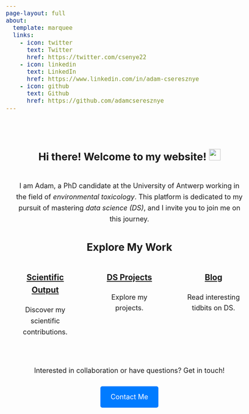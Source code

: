 ```yaml
---
page-layout: full
about:
  template: marquee
  links:
    - icon: twitter
      text: Twitter
      href: https://twitter.com/csenye22
    - icon: linkedin
      text: LinkedIn
      href: https://www.linkedin.com/in/adam-cseresznye
    - icon: github
      text: Github
      href: https://github.com/adamcseresznye
---
```


<style>
body {
  font-size: 18px;
  line-height: 1.6;
  
  }

.content-block {
  padding: 40px 20px;
  margin-left: auto;
  margin-right: auto;
  max-width: 800px;
  text-align: center;
}

.section {
  margin-bottom: 6em;
  padding: 3em 0;
  border-bottom: 1px solid #ddd;
}

.section:last-child {
  border-bottom: none;
}

h1, h2 {
  margin-bottom: 1.5em;
}

.grid {
  display: grid;
  grid-template-columns: repeat(3, 1fr);
  gap: 3em;
}

@media (max-width: 768px) {
  .grid {
    grid-template-columns: 1fr; 
    gap: 0.5em; 
  }
  .grid-item {
    margin-bottom: 2em !important; /* Increased from 0.5em to 2em */
  }
  .section {
    padding: 2em 0; /* Slightly reduced from 3em to 2em */
  }
  .collab-section {
    margin-top: 3em; /* Added margin to the top of the collaboration section */
  }
}

.collab-text {
  margin-bottom: 1em; /* Default spacing */
}

.grid-item {
  text-align: center;
  margin-bottom: 3em;
}

.grid-item h3 {
  margin-top: 0;
  margin-bottom: 1em;
}

.grid-item p {
  margin: 0;
}

.btn-primary {
  display: inline-block;
  margin-top: 0.5em;
  padding: 0.75em 1.5em;
  background-color: #007bff;
  color: #fff;
  text-decoration: none;
  border-radius: 5px;
  transition: background-color 0.3s ease;
}

.btn-primary:hover {
  background-color: #0056b3;
}

.collab-text {
  margin-bottom: 1em; /* Default spacing */
}
</style>

::: {.content-block}

::: {.section}
<h1>Hi there! Welcome to my website! <img src="https://media.giphy.com/media/hvRJCLFzcasrR4ia7z/giphy.gif" width="30px"/></h1> 

<p>I am Adam, a PhD candidate at the University of Antwerp working in the field of <em>environmental toxicology</em>. This platform is dedicated to my pursuit of mastering <em>data science (DS)</em>, and I invite you to join me on this journey.</p>
:::

::: {.section}
## Explore My Work

::: {.grid}

::: {.grid-item}
### [Scientific Output](https://adamcseresznye.github.io/blog/scientific_output.html)
Discover my scientific contributions.
:::

::: {.grid-item}
### [DS Projects](https://adamcseresznye.github.io/blog/projects.html)
Explore my projects.
:::

::: {.grid-item}
### [Blog](https://adamcseresznye.github.io/blog/articles.html)
Read interesting tidbits on DS.
:::

:::
:::

::: {.section}
<p class="collab-text">Interested in collaboration or have questions? Get in touch!</p>

<a href="mailto:csenye.chem@gmail.com" class="btn-primary">Contact Me</a>
:::

:::
